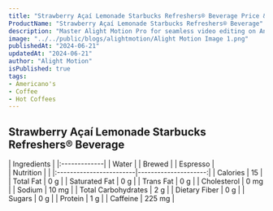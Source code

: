 ```yaml
---
title: "Strawberry Açaí Lemonade Starbucks Refreshers® Beverage Price & Calories"
ProductName: "Strawberry Açaí Lemonade Starbucks Refreshers® Beverage" 
description: "Master Alight Motion Pro for seamless video editing on Android, iOS, and Tablets with our ultimate guide, unlocking advanced features and elevating your skills in 2024!"
image: "../../public/blogs/alightmotion/Alight Motion Image 1.png"
publishedAt: "2024-06-21"
updatedAt: "2024-06-21"
author: "Alight Motion"
isPublished: true
tags:
- Americano's
- Coffee
- Hot Coffees   
---
```


 
## Strawberry Açaí Lemonade Starbucks Refreshers® Beverage 
  
<div className="tables-container">
  <div className="table-wrapper">
    | Ingredients  |  
    |:-------------|
    | Water        |
    | Brewed       |
    | Espresso     |
  </div>
  <div className="table-wrapper">
    | Nutrition               |                      |  
    |:------------------------|---------------------:|
    | Calories                | 15                   |
    | Total Fat               | 0 g                  |
    | Saturated Fat           | 0 g                  |
    | Trans Fat               | 0 g                  |
    | Cholesterol             | 0 mg                 |
    | Sodium                  | 10 mg                |
    | Total Carbohydrates     | 2 g                  |
    | Dietary Fiber           | 0 g                  |
    | Sugars                  | 0 g                  |
    | Protein                 | 1 g                  |
    | Caffeine                | 225 mg               |
  </div>
</div>
<style jsx>{`
  .tables-container {
    display: flex;
    flex-direction: row;
    gap: 30px;
  }
  .table-wrapper {
    width: 500px; /* Adjust as needed */
  }
  @media (max-width: 768px) {
    .tables-container {
      flex-direction: column;
      gap: 0px; /* Adjust as needed */
    }
    .table-wrapper {
      width: 100%; /* Adjust as needed */
    }
  }
`}</style>
